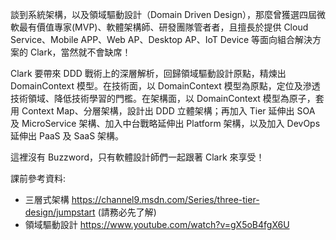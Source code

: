 談到系統架構，以及領域驅動設計（Domain Driven Design），那麼曾獲選四屆微軟最有價值專家(MVP)、軟體架構師、研發團隊管者者，且擅長於提供 Cloud Service、Mobile APP、Web AP、Desktop AP、IoT Device 等面向組合解決方案的 Clark，當然就不會缺席！

Clark 要帶來 DDD 戰術上的深層解析，回歸領域驅動設計原點，精煉出 DomainContext 模型。在技術面，以 DomainContext 模型為原點，定位及滲透技術領域、降低技術學習的門檻。在架構面，以 DomainContext 模型為原子，套用 Context Map、分層架構，設計出 DDD 立體架構；再加入 Tier 延伸出 SOA 及 MicroService 架構、加入中台戰略延伸出 Platform 架構，以及加入 DevOps 延伸出 PaaS 及 SaaS 架構。

這裡沒有 Buzzword，只有軟體設計師們一起跟著 Clark 來享受！

課前參考資料:

- 三層式架構 <https://channel9.msdn.com/Series/three-tier-design/jumpstart> (請務必先了解)
- 領域驅動設計 <https://www.youtube.com/watch?v=gX5oB4fgX6U>

